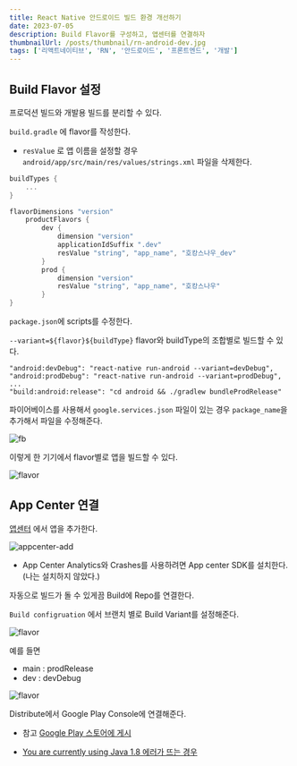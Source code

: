 ```yaml
---
title: React Native 안드로이드 빌드 환경 개선하기
date: 2023-07-05
description: Build Flavor를 구성하고, 앱센터를 연결하자
thumbnailUrl: /posts/thumbnail/rn-android-dev.jpg
tags: ['리액트네이티브', 'RN', '안드로이드', '프론트엔드', '개발']
---
```


## Build Flavor 설정

프로덕션 빌드와 개발용 빌드를 분리할 수 있다.

`build.gradle` 에 flavor를 작성한다.

- `resValue` 로 앱 이름을 설정할 경우 `android/app/src/main/res/values/strings.xml` 파일을 삭제한다.


```plain:android/app/build.gradle
buildTypes {
	...
}

flavorDimensions "version"
	productFlavors {
		dev {
			dimension "version"
			applicationIdSuffix ".dev"
			resValue "string", "app_name", "호캉스나우_dev"
		}
		prod {
			dimension "version"
			resValue "string", "app_name", "호캉스나우"
		}
}
```

`package.json`에 scripts를 수정한다.

`--variant=${flavor}${buildType}` flavor와 buildType의 조합별로 빌드할 수 있다.

```
"android:devDebug": "react-native run-android --variant=devDebug",
"android:prodDebug": "react-native run-android --variant=prodDebug",
...
"build:android:release": "cd android && ./gradlew bundleProdRelease"
```

파이어베이스를 사용해서 `google.services.json` 파일이 있는 경우 `package_name`을 추가해서 파일을 수정해준다.

![fb](/posts/rn-android-dev/firebase.png)

이렇게 한 기기에서 flavor별로 앱을 빌드할 수 있다.

![flavor](/posts/rn-android-dev/flavor.jpeg)


## App Center 연결

[앱센터](https://appcenter.ms/apps) 에서 앱을 추가한다.

![appcenter-add](/posts/rn-android-dev/appcenter-add.png)

- App Center Analytics와 Crashes를 사용하려면 App center SDK를 설치한다.(나는 설치하지 않았다.)

자동으로 빌드가 돌 수 있게끔 Build에 Repo를 연결한다.

`Build configruation` 에서 브랜치 별로 Build Variant를 설정해준다.

![flavor](/posts/rn-android-dev/build-variant.png)

예를 들면
- main : prodRelease
- dev : devDebug

![flavor](/posts/rn-android-dev/branches.png)

Distribute에서 Google Play Console에 연결해준다.

- 참고 [Google Play 스토어에 게시](https://learn.microsoft.com/ko-kr/appcenter/distribution/stores/googleplay)


- [You are currently using Java 1.8 에러가 뜨는 경우](https://miryang.dev/note/react-native/java-home)
